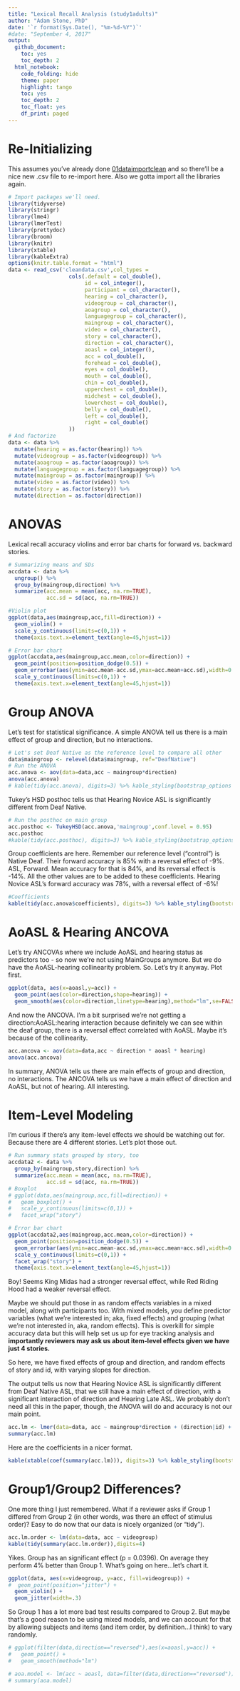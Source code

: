 ```yaml
---
title: "Lexical Recall Analysis (study1adults)"
author: "Adam Stone, PhD" 
date: '`r format(Sys.Date(), "%m-%d-%Y")`'
#date: "September 4, 2017"
output:
  github_document:
    toc: yes
    toc_depth: 2
  html_notebook:
    code_folding: hide
    theme: paper
    highlight: tango
    toc: yes
    toc_depth: 2
    toc_float: yes
    df_print: paged
---
```


# Re-Initializing
This assumes you've already done [01dataimportclean](01dataimportclean.nb.html) and so there'll be a nice new .csv file to re-import here. Also we gotta import all the libraries again. 
```r
# Import packages we'll need.
library(tidyverse)
library(stringr)
library(lme4)
library(lmerTest)
library(prettydoc)
library(broom)
library(knitr)
library(xtable)
library(kableExtra)
options(knitr.table.format = "html") 
data <- read_csv('cleandata.csv',col_types = 
                   cols(.default = col_double(),
                        id = col_integer(),
                        participant = col_character(),
                        hearing = col_character(),
                        videogroup = col_character(),
                        aoagroup = col_character(),
                        languagegroup = col_character(),
                        maingroup = col_character(),
                        video = col_character(),
                        story = col_character(),
                        direction = col_character(),
                        aoasl = col_integer(),
                        acc = col_double(),
                        forehead = col_double(),
                        eyes = col_double(),
                        mouth = col_double(),
                        chin = col_double(),
                        upperchest = col_double(),
                        midchest = col_double(),
                        lowerchest = col_double(),
                        belly = col_double(),
                        left = col_double(),
                        right = col_double()
                   ))
# And factorize
data <- data %>%
  mutate(hearing = as.factor(hearing)) %>%
  mutate(videogroup = as.factor(videogroup)) %>%
  mutate(aoagroup = as.factor(aoagroup)) %>%
  mutate(languagegroup = as.factor(languagegroup)) %>%
  mutate(maingroup = as.factor(maingroup)) %>%
  mutate(video = as.factor(video)) %>%
  mutate(story = as.factor(story)) %>%
  mutate(direction = as.factor(direction))
```


# ANOVAS
Lexical recall accuracy violins and error bar charts for forward vs. backward stories. 
```r
# Summarizing means and SDs
accdata <- data %>%
  ungroup() %>%
  group_by(maingroup,direction) %>%
  summarize(acc.mean = mean(acc, na.rm=TRUE),
            acc.sd = sd(acc, na.rm=TRUE))

#Violin plot
ggplot(data,aes(maingroup,acc,fill=direction)) + 
  geom_violin() +
  scale_y_continuous(limits=c(0,1)) +
  theme(axis.text.x=element_text(angle=45,hjust=1))
```
```r
# Error bar chart
ggplot(accdata,aes(maingroup,acc.mean,color=direction)) + 
  geom_point(position=position_dodge(0.5)) +
  geom_errorbar(aes(ymin=acc.mean-acc.sd,ymax=acc.mean+acc.sd),width=0.1,position=position_dodge(0.5)) +
  scale_y_continuous(limits=c(0,1)) +
  theme(axis.text.x=element_text(angle=45,hjust=1))
```

# Group ANOVA
Let's test for statistical significance. A simple ANOVA tell us there is a main effect of group and direction, but no interactions. 
```r
# Let's set Deaf Native as the reference level to compare all other
data$maingroup <- relevel(data$maingroup, ref="DeafNative")
# Run the ANOVA
acc.anova <- aov(data=data,acc ~ maingroup*direction)
anova(acc.anova)
# kable(tidy(acc.anova), digits=3) %>% kable_styling(bootstrap_options = c("striped", "hover", "condensed"))
```
Tukey's HSD posthoc tells us that Hearing Novice ASL is significantly different from Deaf Native.  
```r
# Run the posthoc on main group
acc.posthoc <- TukeyHSD(acc.anova,'maingroup',conf.level = 0.95) 
acc.posthoc
#kable(tidy(acc.posthoc), digits=3) %>% kable_styling(bootstrap_options = c("striped", "hover", "condensed"))
```

Group coefficients are here. Remember our reference level ("control") is Native Deaf. Their forward accuracy is 85% with a reversal effect of -9%.  ASL, Forward. Mean accuracy for that is 84%, and its reversal effect is -14%. All the other values are to be added to these coefficients. Hearing Novice ASL's forward accuracy was 78%, with a reversal effect of -6%! 
```r
#Coefficients
kable(tidy(acc.anova$coefficients), digits=3) %>% kable_styling(bootstrap_options = c("striped", "hover", "condensed"))
```

# AoASL & Hearing ANCOVA
Let's try ANCOVAs where we include AoASL and hearing status as predictors too - so now we're not using MainGroups anymore. But we do have the AoASL-hearing collinearity problem. So. Let's try it anyway. Plot first.

```r
ggplot(data, aes(x=aoasl,y=acc)) +
  geom_point(aes(color=direction,shape=hearing)) +
  geom_smooth(aes(color=direction,linetype=hearing),method="lm",se=FALSE)
```
And now the ANCOVA. I'm a bit surprised we're not getting a direction:AoASL:hearing interaction because definitely we can see within the deaf group, there is a reversal effect correlated with AoASL. Maybe it's because of the collinearity. 
```r
acc.ancova <- aov(data=data,acc ~ direction * aoasl * hearing)
anova(acc.ancova)
```

In summary, ANOVA tells us there are main effects of group and direction, no interactions. The ANCOVA tells us we have a main effect of direction and AoASL, but not of hearing. All interesting. 

# Item-Level Modeling
I'm curious if there's any item-level effects we should be watching out for. Because there are 4 different stories. Let's plot those out.
```r
# Run summary stats grouped by story, too
accdata2 <- data %>%
  group_by(maingroup,story,direction) %>%
  summarize(acc.mean = mean(acc, na.rm=TRUE),
            acc.sd = sd(acc, na.rm=TRUE))
# Boxplot
# ggplot(data,aes(maingroup,acc,fill=direction)) + 
#   geom_boxplot() +
#   scale_y_continuous(limits=c(0,1)) +
#   facet_wrap("story")

# Error bar chart
ggplot(accdata2,aes(maingroup,acc.mean,color=direction)) + 
  geom_point(position=position_dodge(0.5)) +
  geom_errorbar(aes(ymin=acc.mean-acc.sd,ymax=acc.mean+acc.sd),width=0.1,position=position_dodge(0.5)) +
  scale_y_continuous(limits=c(0,1)) +
  facet_wrap("story") + 
  theme(axis.text.x=element_text(angle=45,hjust=1))
```

Boy! Seems King Midas had a stronger reversal effect, while Red Riding Hood had a weaker reversal effect. 

Maybe we should put those in as random effects variables in a mixed model, along with participants too. With mixed models, you define predictor variables (what we're interested in; aka, fixed effects) and grouping (what we're not interested in, aka, random effects). This is overkill for simple accuracy data but this will help set us up for eye tracking analysis and **importantly reviewers may ask us about item-level effects given we have just 4 stories.**

So here, we have fixed effects of group and direction, and random effects of story and id, with varying slopes for direction.

The output tells us now that Hearing Novice ASL is significantly different from Deaf Native ASL, that we still have a main effect of direction, with a  significant interaction of direction and Hearing Late ASL. We probably don't need all this in the paper, though, the ANOVA will do and accuracy is not our main point. 
```r
acc.lm <- lmer(data=data, acc ~ maingroup*direction + (direction|id) + (1|story))
summary(acc.lm)
```
Here are the coefficients in a nicer format.
```r
kable(xtable(coef(summary(acc.lm))), digits=3) %>% kable_styling(bootstrap_options = c("striped", "hover", "condensed"))
```

# Group1/Group2 Differences?
One more thing I just remembered. What if a reviewer asks if Group 1 differed from Group 2 (in other words, was there an effect of stimulus order)? Easy to do now that our data is nicely organized (or "tidy"). 
```r
acc.lm.order <- lm(data=data, acc ~ videogroup)
kable(tidy(summary(acc.lm.order)),digits=4)
```

Yikes. Group has an significant effect (p = 0.0396). On average they perform 4% better than Group 1. What's going on here...let's chart it. 
```r
ggplot(data, aes(x=videogroup, y=acc, fill=videogroup)) + 
#  geom_point(position="jitter") +
  geom_violin() +
  geom_jitter(width=.3)
```

So Group 1 has a lot more bad test results compared to Group 2. But maybe that's a good reason to be using mixed models, and we can account for that by allowing subjects and items (and item order, by definition...I think) to vary randomly. 

```r
# ggplot(filter(data,direction=="reversed"),aes(x=aoasl,y=acc)) +
#   geom_point() +
#   geom_smooth(method="lm")
```
```r
# aoa.model <- lm(acc ~ aoasl, data=filter(data,direction=="reversed"))
# summary(aoa.model)
```


<!-- acc.lm <- lmer(data=data, acc ~ maingroup*direction + (direction|id) + (1|story)) -->
<!-- summary(acc.lm) -->